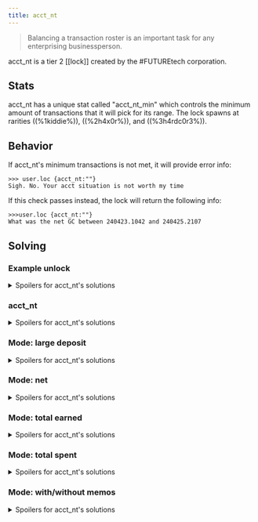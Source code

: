 ```yaml
---
title: acct_nt
---
```


> Balancing a transaction roster is an important task for any enterprising businessperson.

acct_nt is a tier 2 [[lock]] created by the #FUTUREtech corporation.

## Stats

acct_nt has a unique stat called "acct_nt_min" which controls the minimum amount of transactions that it will pick for its range. The lock spawns at rarities ((%1kiddie%)), ((%2h4x0r%)), and ((%3h4rdc0r3%)).

## Behavior

If acct_nt's minimum transactions is not met, it will provide error info:

```
>>> user.loc {acct_nt:""}
Sigh. No. Your acct situation is not worth my time
```

If this check passes instead, the lock will return the following info:

```
>>>user.loc {acct_nt:""}
What was the net GC between 240423.1042 and 240425.2107
```

## Solving

### Example unlock

<details>
  <summary>Spoilers for acct_nt's solutions</summary>

```
>>user.loc {acct_nt:"2B520MGC"}
WARNING: BINMAT security shell inactive. Intelligent defense system offline.
LOCK_UNLOCKED
System beta breached.
Connection terminated.
```

</details>

### acct_nt

<details>
<summary>Spoilers for acct_nt's solutions </summary>

Depending on the mode acct_nt is in, "large deposit", "net", "total earned/total spent (with/without memos)", a different approach may be required. A check of [[accts.transactions]] is needed to find the correct answer. Since acct_nt is only minute precise, it may be needed to add/subtract transaction amounts in order to get a correct solve.

</details>

### Mode: large deposit

<details>
<summary>Spoilers for acct_nt's solutions </summary>

Find the deposit that acct_nt asks for and provide it as the acct_nt argument. It may be a bit off from the timestamp.

</details>

### Mode: net

<details>
<summary>Spoilers for acct_nt's solutions </summary>

Look at the timestamps that acct_nt gives you, and add up all the transactions from the starting timestamp to the end. The actual starting and ending timestamps may be a bit off from what acct_nt gives you.

</details>

### Mode: total earned

<details>
<summary>Spoilers for acct_nt's solutions </summary>

Look at the timestamps that acct_nt gives you, and add up all the transactions where you gained money from the starting timestamp to the end. The actual starting and ending timestamps may be a bit off from what acct_nt gives you.

</details>

### Mode: total spent

<details>
<summary>Spoilers for acct_nt's solutions </summary>

Look at the timestamps that acct_nt gives you, and add up all the transactions where you lost money from the starting timestamp to the end. The actual starting and ending timestamps may be a bit off from what acct_nt gives you.

</details>

### Mode: with/without memos

<details>
<summary>Spoilers for acct_nt's solutions </summary>

With or without memos indicates whether or not if you should consider transactions with memos. If it says with memos, make sure the transactions have memos before adding them, otherwise ignore them.
Memos are a little message that can be sent with a transaction. It displays as memo: "message here" in [[accts.transactions]].

</details>
